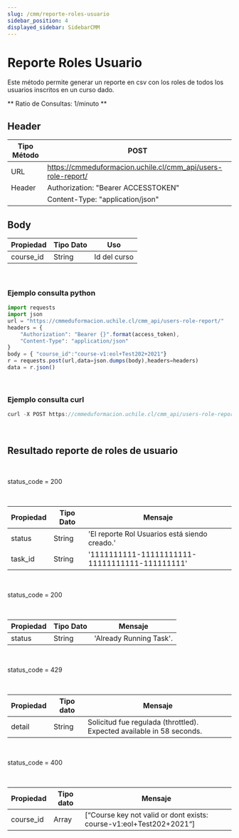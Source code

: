 ```yaml
---
slug: /cmm/reporte-roles-usuario
sidebar_position: 4
displayed_sidebar: SidebarCMM
---
```


# Reporte Roles Usuario

Este método permite generar un reporte en csv con los roles de todos los usuarios inscritos en un curso dado.

** Ratio de Consultas: 1/minuto **

## Header

| Tipo Método       | POST    |
|-------------------|-------------|
| URL               | https://cmmeduformacion.uchile.cl/cmm_api/users-role-report/|
| Header            | Authorization: "Bearer ACCESSTOKEN"    |
|      |  Content-Type: "application/json"    |

## Body

| Propiedad | Tipo Dato | Uso |
| ------------- | --------- | --------------------------------------------- |
| course_id       | String    | Id del curso|

<br/>


### Ejemplo consulta python
```jsx title=
import requests
import json
url = "https://cmmeduformacion.uchile.cl/cmm_api/users-role-report/"
headers = {
    "Authorization": "Bearer {}".format(access_token),
    "Content-Type": "application/json"
}
body = { "course_id":"course-v1:eol+Test202+2021"}
r = requests.post(url,data=json.dumps(body),headers=headers)
data = r.json()
```
<br/>

### Ejemplo consulta curl
```jsx title=
curl -X POST https://cmmeduformacion.uchile.cl/cmm_api/users-role-report/ -H 'Content-Type: application/json' -H 'Authorization: Bearer ACCESSTOKEN' -d '{"course_id":"course-v1:eol+Test202+2021"}'
```
<br/>

## Resultado reporte de roles de usuario

<br/>
<Admonition type="tip" icon="💡" title="Resultado esperado:">
  <p>
    status_code = 200
  </p>
</Admonition>
<br/>


| Propiedad | Tipo Dato | Mensaje |
| ------------- | --------- | --------------------------------------------- |
| status       | String    | 'El reporte Rol Usuarios está siendo creado.' |
| task_id       | String    | '1111111111-11111111111-11111111111-111111111'|

<br/>
<Admonition type="tip" icon="💡" title="Resultado esperado:">
  <p>
    status_code = 200
  </p>
</Admonition>
<br/>


| Propiedad | Tipo Dato | Mensaje |
| ------------- | --------- | -----------------------|
| status       | String    | 'Already Running Task'. |


<br/>
<Admonition type="danger" icon="🔥" title="Resultado no deseado:">
  <p>
    status_code = 429
  </p>
</Admonition>
<br/>


| Propiedad |Tipo dato  | Mensaje |
| --------------- | --------- | --------- |
| detail       | String   | Solicitud fue regulada (throttled). Expected available in 58 seconds.|

<br/>
<Admonition type="danger" icon="🔥" title="Resultado no deseado:">
  <p>
    status_code = 400
  </p>
</Admonition>
<br/>


| Propiedad |Tipo dato  | Mensaje |
| --------------- | --------- | --------- |
| course_id       | Array   | [“Course key not valid or dont exists: course-v1:eol+Test202+2021“]|